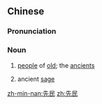 ==Chinese==
{{zh-forms}}

===Pronunciation===
{{zh-pron
|m=xiānmín
|c=sin1 man4
|mn=sian-bîn
|cat=n
}}

===Noun===
{{zh-noun}}

# {{lb|zh|literary}} [[people]] of [[old]]; the [[ancient]]s
# {{lb|zh|literary}} ancient [[sage]]

[[zh-min-nan:先民]]
[[zh:先民]]
